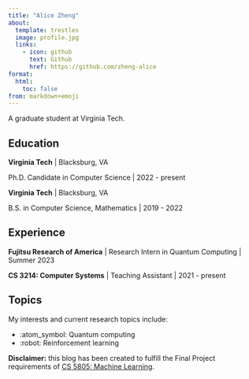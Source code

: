 ```yaml
---
title: "Alice Zheng"
about:
  template: trestles
  image: profile.jpg
  links:
    - icon: github
      text: Github
      href: https://github.com/zheng-alice
format:
  html:
    toc: false
from: markdown+emoji
---
```


A graduate student at Virginia Tech.

## Education

**Virginia Tech** | Blacksburg, VA

Ph.D. Candidate in Computer Science | 2022 - present

**Virginia Tech** | Blacksburg, VA

B.S. in Computer Science, Mathematics | 2019 - 2022


## Experience

**Fujitsu Research of America** | Research Intern in Quantum Computing | Summer 2023

**CS 3214: Computer Systems** | Teaching Assistant | 2021 - present


## Topics

My interests and current research topics include:

* :atom_symbol: Quantum computing
* :robot: Reinforcement learning

**Disclaimer:** this blog has been created to fulfill the Final Project requirements of [CS 5805: Machine Learning](https://cs.vt.edu/Graduate/Courses/GradCourseDescriptions.html#CS58056).